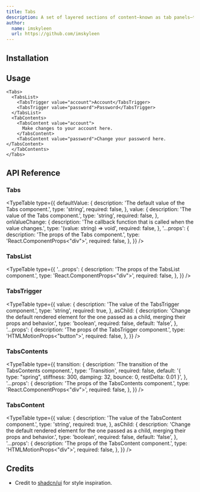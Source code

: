 ```yaml
---
title: Tabs
description: A set of layered sections of content—known as tab panels—that are displayed one at a time.
author:
  name: imskyleen
  url: https://github.com/imskyleen
---
```


<ComponentPreview name="demo-components-animate-tabs" />

## Installation

<ComponentInstallation name="components-animate-tabs" />

## Usage

```tsx
<Tabs>
  <TabsList>
    <TabsTrigger value="account">Account</TabsTrigger>
    <TabsTrigger value="password">Password</TabsTrigger>
  </TabsList>
  <TabContents>
    <TabsContent value="account">
      Make changes to your account here.
    </TabsContent>
    <TabsContent value="password">Change your password here.</TabsContent>
  </TabContents>
</Tabs>
```

## API Reference

### Tabs

<ExternalLink
  href="https://animate-ui.com/docs/primitives/animate/tabs#tabs"
  text="Animate UI API Reference - Tabs Primitive"
/>

<TypeTable
  type={{
    defaultValue: {
      description: 'The default value of the Tabs component.',
      type: 'string',
      required: false,
    },
    value: {
      description: 'The value of the Tabs component.',
      type: 'string',
      required: false,
    },
    onValueChange: {
      description:
        'The callback function that is called when the value changes.',
      type: '(value: string) => void',
      required: false,
    },
    '...props': {
      description: 'The props of the Tabs component.',
      type: 'React.ComponentProps<"div">',
      required: false,
    },
  }}
/>

### TabsList

<ExternalLink
  href="https://animate-ui.com/docs/primitives/animate/tabs#tabslist"
  text="Animate UI API Reference - TabsList Primitive"
/>

<TypeTable
  type={{
    '...props': {
      description: 'The props of the TabsList component.',
      type: 'React.ComponentProps<"div">',
      required: false,
    },
  }}
/>

### TabsTrigger

<ExternalLink
  href="https://animate-ui.com/docs/primitives/animate/tabs#tabstrigger"
  text="Animate UI API Reference - TabsTrigger Primitive"
/>

<TypeTable
  type={{
    value: {
      description: 'The value of the TabsTrigger component.',
      type: 'string',
      required: true,
    },
    asChild: {
      description:
        'Change the default rendered element for the one passed as a child, merging their props and behavior.',
      type: 'boolean',
      required: false,
      default: 'false',
    },
    '...props': {
      description: 'The props of the TabsTrigger component.',
      type: 'HTMLMotionProps<"button">',
      required: false,
    },
  }}
/>

### TabsContents

<ExternalLink
  href="https://animate-ui.com/docs/primitives/animate/tabs#tabscontents"
  text="Animate UI API Reference - TabsContents Primitive"
/>

<TypeTable
  type={{
    transition: {
      description: 'The transition of the TabsContents component.',
      type: 'Transition',
      required: false,
      default:
        '{ type: "spring", stiffness: 300, damping: 32, bounce: 0, restDelta: 0.01 }',
    },
    '...props': {
      description: 'The props of the TabsContents component.',
      type: 'React.ComponentProps<"div">',
      required: false,
    },
  }}
/>

### TabsContent

<ExternalLink
  href="https://animate-ui.com/docs/primitives/animate/tabs#tabscontent"
  text="Animate UI API Reference - TabsContent Primitive"
/>

<TypeTable
  type={{
    value: {
      description: 'The value of the TabsContent component.',
      type: 'string',
      required: true,
    },
    asChild: {
      description:
        'Change the default rendered element for the one passed as a child, merging their props and behavior.',
      type: 'boolean',
      required: false,
      default: 'false',
    },
    '...props': {
      description: 'The props of the TabsContent component.',
      type: 'HTMLMotionProps<"div">',
      required: false,
    },
  }}
/>

## Credits

- Credit to [shadcn/ui](https://ui.shadcn.com/docs/components/tabs) for style inspiration.
